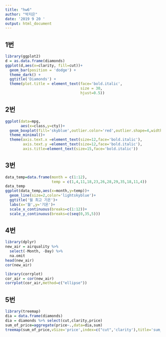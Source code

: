 ```yaml
---
title: "hw6"
author: "박지은"
date: '2019 9 20 '
output: html_document
---
```

## 1번
```r
library(ggplot2)
d = as.data.frame(diamonds)
ggplot(d,aes(x=clarity, fill=cut))+ 
  geom_bar(position = 'dodge') +
  theme_dark() +
  ggtitle('Diamonds') + 
  theme(plot.title = element_text(face='bold.italic',
                                  size = 30,
                                  hjust=0.5))
```

## 2번
```r
ggplot(data=mpg,
       aes(x=class,y=cty))+
  geom_boxplot(fill='skyblue',outlier.color='red',outlier.shape=4,width=0.3)+
  theme_minimal()+
  theme(axis.text.x =element_text(size=12,face='bold.italic'),
        axis.text.y =element_text(size=12,face='bold.italic'),
        axis.title=element_text(size=15,face='bold.italic'))
```

## 3번
```r
data_temp=data.frame(month = c(1:12),
                     temp = c(1,4,11,18,23,26,28,29,35,18,11,4))
data_temp
ggplot(data_temp,aes(x=month,y=temp))+
  geom_line(size=2,color='lightskyblue')+
  ggtitle('월 최고 기온')+
  labs(x='월',y='기온')+
  scale_x_continuous(breaks=c(1:12))+
  scale_y_continuous(breaks=c(seq(0,35,5)))
```

## 4번
```r
library(dplyr)
new_air = airquality %>%
  select(-Month, -Day) %>% 
  na.omit
head(new_air)  
cor(new_air)

library(corrplot)
cor_air = cor(new_air)
corrplot(cor_air,method=c("ellipse"))

```

## 5번
```r
library(treemap)
dia = data.frame(diamonds)
dia = diamonds %>% select(cut,clarity,price)
sum_of_price=aggregate(price~.,data=dia,sum)
treemap(sum_of_price,vSize='price',index=c("cut",'clarity'),title='sum_of_price')

```